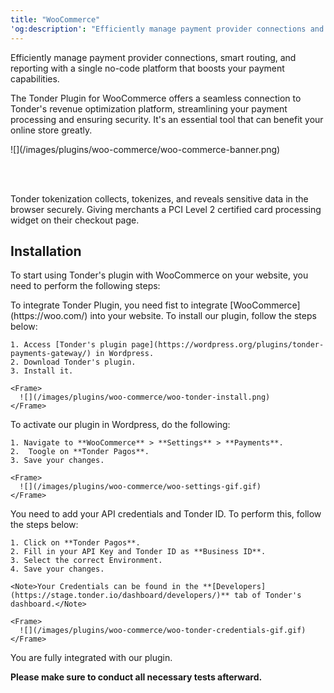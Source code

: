 ```yaml
---
title: "WooCommerce"
'og:description': "Efficiently manage payment provider connections and routing with Tonder's plugin for WooCommerce. Streamline your payment processing and ensure security for your online store."
---
```


Efficiently manage payment provider connections, smart routing, and reporting with a single no-code platform that boosts your payment capabilities.

The Tonder Plugin for WooCommerce offers a seamless connection to Tonder's revenue optimization platform, streamlining your payment processing and ensuring security. It's an essential tool that can benefit your online store greatly.

<Frame>
  ![](/images/plugins/woo-commerce/woo-commerce-banner.png)
</Frame>

<br></br>

<Info>Tonder tokenization collects, tokenizes, and reveals sensitive data in the browser securely. Giving merchants a PCI Level 2 certified card processing widget on their checkout page.</Info>

## Installation

To start using Tonder's plugin with WooCommerce on your website, you need to perform the following steps:

<Steps>
  <Step title="Integrate WooCommerce">
    To integrate Tonder Plugin, you need fist to integrate [WooCommerce](https://woo.com/) into your website.

  </Step>
  <Step title="Install the Tonder plugin">
    To install our plugin, follow the steps below:

    1. Access [Tonder's plugin page](https://wordpress.org/plugins/tonder-payments-gateway/) in Wordpress.
    2. Download Tonder's plugin.
    3. Install it.

    <Frame>
      ![](/images/plugins/woo-commerce/woo-tonder-install.png)
    </Frame>

  </Step>
  <Step title="Activate Tonder's plugin">
    To activate our plugin in Wordpress, do the following:
  
    1. Navigate to **WooCommerce** > **Settings** > **Payments**.
    2.  Toogle on **Tonder Pagos**.
    3. Save your changes.

    <Frame>
      ![](/images/plugins/woo-commerce/woo-settings-gif.gif)
    </Frame>
    
  </Step>
  <Step title="Configure Tonder Pagos">
    You need to add your API credentials and Tonder ID. To perform this, follow the steps below:

    1. Click on **Tonder Pagos**.
    2. Fill in your API Key and Tonder ID as **Business ID**.
    3. Select the correct Environment.
    4. Save your changes.

    <Note>Your Credentials can be found in the **[Developers](https://stage.tonder.io/dashboard/developers/)** tab of Tonder's dashboard.</Note>

    <Frame>
      ![](/images/plugins/woo-commerce/woo-tonder-credentials-gif.gif)
    </Frame>


  </Step>
  <Step title="Done!">
    You are fully integrated with our plugin.
  </Step>
</Steps>

<Tip>**Please make sure to conduct all necessary tests afterward.**</Tip>